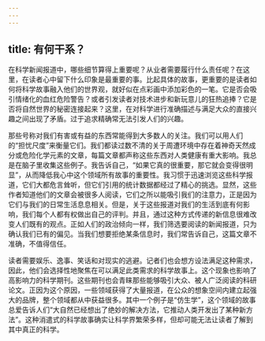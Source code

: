 ```yaml
---
---
---
```

title: 有何干系？
---




在科学新闻报道中，哪些细节算得上重要呢？从业者需要履行什么责任呢？在这里，在读者心中留下什么印象是最重要的事。比起具体的故事，更重要的是读者如何将科学故事融入他们的世界观，就好似在点彩画中添加彩色的一笔。它是否会吸引情绪化的血红危险警告？或者引发读者对技术进步和新玩意儿的狂热追捧？它是否将自然世界的秘密连接起来？这里，在对科学进行准确描述与满足大众的直接兴趣之间出现了矛盾。过于追求精确常无法引发人们的兴趣。

那些号称对我们有害或有益的东西常能得到大多数人的关注。我们可以用人们的“担忧尺度”来衡量它们。我们都读过数不清的关于周遭环境中存在着神奇天然成分或危险化学元素的文章，每篇文章都声称这些东西对人类健康有重大影响。我总是在脑子里收集这些例子。我告诉自己，“如果它真的很重要，那它就会变得很明显”，从而降低我心中这个领域所有故事的重要性。我习惯于迅速浏览这些科学报道，它们大都危言耸听，但它们引用的统计数据都经过了精心的挑选。显然，这些作者知道他们的文章会被很多人阅读，它们之所以能吸引我们的注意力，正是因为它们与我们的日常生活息息相关。但是，关于这些报道对我们的生活到底有何影响，我们每个人都有权做出自己的评判。并且，通过这种方式传递的新信息很难改变人们既有的观点。正如人们的政治倾向一样，我们筛选要阅读的新闻报道，只为确认我们已有的偏见。当我们想要拒绝某条信息时，我们常告诉自己，这篇文章不准确，不值得信任。

读者需要娱乐、逸事、笑话和对现实的逃避。记者们也会想方设法满足这种需求，因此，他们会选择性地聚焦在可以满足此类需求的科学故事上。这个现象也影响了高影响力的科学期刊。这些期刊也会青睐那些能够吸引大众、被人广泛阅读的科研论文。正因为这个原因，一些领域获得了大量报道，在公众的想象空间内建立起强大的品牌，整个领域都从中获益很多。其中一个例子是“仿生学”，这个领域的故事总爱告诉人们“大自然已经想出了绝妙的解决方法，它推动人类开发出了某种新方法”。这种消遣式的科学故事确实让科学界繁荣多样，但却可能无法让读者了解到其中真正的科学。